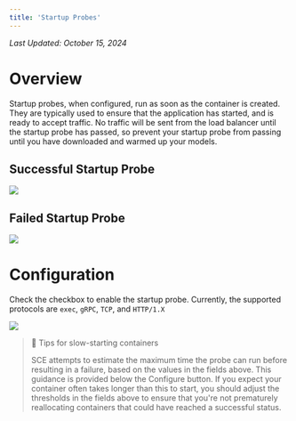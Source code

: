 ```yaml
---
title: 'Startup Probes'
---
```


*Last Updated: October 15, 2024*


# Overview

Startup probes, when configured, run as soon as the container is created. They are typically used to ensure that the
application has started, and is ready to accept traffic. No traffic will be sent from the load balancer until the
startup probe has passed, so prevent your startup probe from passing until you have downloaded and warmed up your
models.

## Successful Startup Probe

<img src="/products/sce/container-groups/health-probes/images/startup-success.png" />

## Failed Startup Probe

<img src="/products/sce/container-groups/health-probes/images/startup-failure.png" />

# Configuration

Check the checkbox to enable the startup probe. Currently, the supported protocols are `exec`, `gRPC`, `TCP`, and
`HTTP/1.X`

<img src="/products/sce/container-groups/health-probes/images/startup-tcp-config.png" />

> 📘 Tips for slow-starting containers
>
> SCE attempts to estimate the maximum time the probe can run before resulting in a failure, based on the values in the
> fields above. This guidance is provided below the Configure button. If you expect your container often takes longer
> than this to start, you should adjust the thresholds in the fields above to ensure that you're not prematurely
> reallocating containers that could have reached a successful status.
